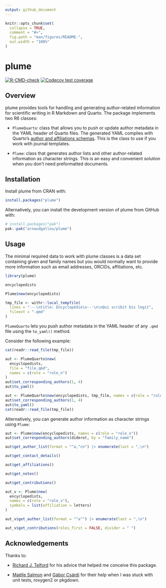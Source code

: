 ```yaml
---
output: github_document
---
```


<!-- README.md is generated from README.Rmd. Please edit that file -->

```r
knitr::opts_chunk$set(
  collapse = TRUE,
  comment = "#>",
  fig.path = "man/figures/README-",
  out.width = "100%"
)
```

# plume

<!-- badges: start -->
[![R-CMD-check](https://github.com/arnaudgallou/plume/actions/workflows/R-CMD-check.yaml/badge.svg)](https://github.com/arnaudgallou/plume/actions/workflows/R-CMD-check.yaml)
[![Codecov test coverage](https://codecov.io/gh/arnaudgallou/plume/branch/main/graph/badge.svg)](https://app.codecov.io/gh/arnaudgallou/plume?branch=main)
<!-- badges: end -->

## Overview

plume provides tools for handling and generating author-related information for scientific writing in R Markdown and Quarto. The package implements two R6 classes:

- `PlumeQuarto`: class that allows you to push or update author metadata in the YAML header of Quarto files. The generated YAML complies with Quarto's [author and affiliations schemas](https://quarto.org/docs/journals/authors.html). This is the class to use if you work with journal templates.

- `Plume`: class that generates author lists and other author-related information as character strings. This is an easy and convenient solution when you don't need preformatted documents.

## Installation

Install plume from CRAN with:

```r
install.packages("plume")
```

Alternatively, you can install the development version of plume from GitHub with:

```r
# install.packages("pak")
pak::pak("arnaudgallou/plume")
```

## Usage

The minimal required data to work with plume classes is a data set containing given and family names but you would normally want to provide more information such as email addresses, ORCIDs, affiliations, etc.

```r
library(plume)

encyclopedists

Plume$new(encyclopedists)
```

```r
tmp_file <- withr::local_tempfile(
  lines = "---\ntitle: Encyclopédie\n---\n\nQui scribit bis legit",
  fileext = ".qmd"
)
```

`PlumeQuarto` lets you push author metadata in the YAML header of any `.qmd` file using the `to_yaml()` method.

Consider the following example:

```r
cat(readr::read_file(tmp_file))
```

```r
aut <- PlumeQuarto$new(
  encyclopedists,
  file = "file.qmd",
  names = c(role = "role_n")
)
aut$set_corresponding_authors(1, 4)
aut$to_yaml()
```

```r
aut <- PlumeQuarto$new(encyclopedists, tmp_file, names = c(role = "role_n"))
aut$set_corresponding_authors(1, 4)
aut$to_yaml()
cat(readr::read_file(tmp_file))
```

Alternatively, you can generate author information as character strings using `Plume`:

```r
aut <- Plume$new(encyclopedists, names = c(role = "role_n"))
aut$set_corresponding_authors(diderot, by = "family_name")

aut$get_author_list(format = "^a,^cn") |> enumerate(last = ",\n")

aut$get_contact_details()

aut$get_affiliations()

aut$get_notes()

aut$get_contributions()

aut_v <- Plume$new(
  encyclopedists,
  names = c(role = "role_v"),
  symbols = list(affiliation = letters)
)

aut_v$get_author_list(format = "^a^") |> enumerate(last = ",\n")

aut_v$get_contributions(roles_first = FALSE, divider = " ")
```

## Acknowledgements

Thanks to:

* [Richard J. Telford](https://github.com/richardjtelford) for his advice that helped me conceive this package.

* [Maëlle Salmon](https://github.com/maelle) and [Gábor Csárdi](https://github.com/gaborcsardi) for their help when I was stuck with unit tests, roxygen2 or pkgdown.
